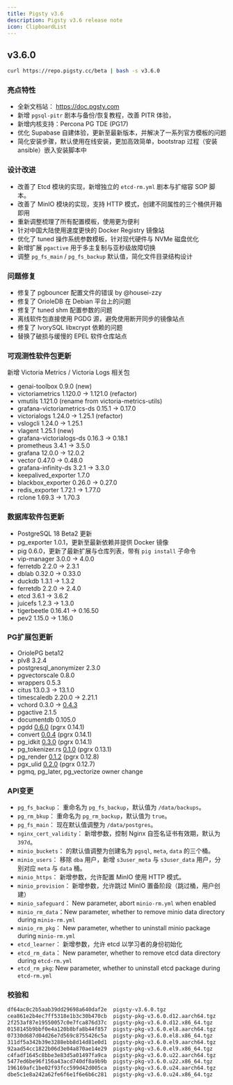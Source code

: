 ```yaml
---
title: Pigsty v3.6
description: Pigsty v3.6 release note
icon: ClipboardList
---
```



## v3.6.0

```bash
curl https://repo.pigsty.cc/beta | bash -s v3.6.0
```

### 亮点特性

- 全新文档站： https://doc.pgsty.com
- 新增 `pgsql-pitr` 剧本与备份/恢复教程，改善 PITR 体验，
- 新增内核支持：Percona PG TDE (PG17)
- 优化 Supabase 自建体验，更新至最新版本，并解决了一系列官方模板的问题
- 简化安装步骤，默认使用在线安装，更加高效简单，bootstrap 过程（安装ansible）嵌入安装脚本中

### 设计改进

- 改善了 Etcd 模块的实现，新增独立的 `etcd-rm.yml` 剧本与扩缩容 SOP 脚本。
- 改善了 MinIO 模块的实现，支持 HTTP 模式，创建不同属性的三个桶供开箱即用
- 重新调整梳理了所有配置模板，使用更为便利
- 针对中国大陆使用速度更快的 Docker Registry 镜像站
- 优化了 tuned 操作系统参数模板，针对现代硬件与 NVMe 磁盘优化
- 新增扩展 `pgactive` 用于多主复制与亚秒级故障切换
- 调整 `pg_fs_main` / `pg_fs_backup` 默认值，简化文件目录结构设计

### 问题修复

- 修复了 pgbouncer 配置文件的错误 by @housei-zzy
- 修复了 OrioleDB 在 Debian 平台上的问题
- 修复了 tuned shm 配置参数的问题
- 离线软件包直接使用 PGDG 源，避免使用断开同步的镜像站点
- 修复了 IvorySQL libxcrypt 依赖的问题
- 替换了破损与缓慢的 EPEL 软件仓库站点

### 可观测性软件包更新

新增 Victoria Metrics / Victoria Logs 相关包

- genai-toolbox 0.9.0 (new)
- victoriametrics 1.120.0 -> 1.121.0 (refactor)
- vmutils 1.121.0 (rename from victoria-metrics-utils)
- grafana-victoriametrics-ds 0.15.1 -> 0.17.0
- victorialogs 1.24.0 -> 1.25.1 (refactor)
- vslogcli 1.24.0 -> 1.25.1
- vlagent 1.25.1 (new)
- grafana-victorialogs-ds 0.16.3 -> 0.18.1
- prometheus 3.4.1 -> 3.5.0
- grafana 12.0.0 -> 12.0.2
- vector 0.47.0 -> 0.48.0
- grafana-infinity-ds 3.2.1 -> 3.3.0
- keepalived_exporter 1.7.0
- blackbox_exporter 0.26.0 -> 0.27.0
- redis_exporter 1.72.1 -> 1.77.0
- rclone 1.69.3 -> 1.70.3

### 数据库软件包更新

- PostgreSQL 18 Beta2 更新
- pg_exporter 1.0.1，更新至最新依赖并提供 Docker 镜像
- pig 0.6.0，更新了最新扩展与仓库列表，带有 `pig install` 子命令
- vip-manager 3.0.0 -> 4.0.0
- ferretdb 2.2.0 -> 2.3.1
- dblab 0.32.0 -> 0.33.0
- duckdb 1.3.1 -> 1.3.2
- ferretdb 2.2.0 -> 2.4.0
- etcd 3.6.1 -> 3.6.2
- juicefs 1.2.3 -> 1.3.0
- tigerbeetle 0.16.41 -> 0.16.50
- pev2 1.15.0 -> 1.16.0

### PG扩展包更新

- OriolePG beta12
- plv8 3.2.4
- postgresql_anonymizer 2.3.0
- pgvectorscale 0.8.0
- wrappers 0.5.3
- citus 13.0.3 -> 13.1.0
- timescaledb 2.20.0 -> 2.21.1
- vchord 0.3.0 -> [0.4.3](https://github.com/tensorchord/VectorChord/releases/tag/0.4.3)
- pgactive 2.1.5
- documentdb 0.105.0
- pgdd [0.6.0](https://github.com/rustprooflabs/pgdd) (pgrx 0.14.1)
- convert [0.0.4](https://github.com/rustprooflabs/convert) (pgrx 0.14.1)
- pg_idkit [0.3.0](https://github.com/VADOSWARE/pg_idkit) (pgrx 0.14.1)
- pg_tokenizer.rs [0.1.0](https://github.com/tensorchord/pg_tokenizer.rs) (pgrx 0.13.1)
- pg_render [0.1.2](https://github.com/mkaski/pg_render) (pgrx 0.12.8)
- pgx_ulid [0.2.0](https://github.com/pksunkara/pgx_ulid) (pgrx 0.12.7)
- pgmq, pg_later, pg_vectorize owner change

### API变更

* `pg_fs_backup`： 重命名为 `pg_fs_backup`，默认值为 `/data/backups`。
* `pg_rm_bkup`： 重命名为 `pg_rm_backup`，默认值为 `true`。
* `pg_fs_main`： 现在默认值调整为 `/data/postgres`。
* `nginx_cert_validity`： 新增参数，控制 Nginx 自签名证书有效期，默认为 `397d`。
* `minio_buckets`： 的默认值调整为创建名为 `pgsql`, `meta`, `data` 的三个桶。
* `minio_users`： 移除 `dba` 用户，新增 `s3user_meta`  与 `s3user_data` 用户，分别对应 `meta` 与 `data` 桶。
* `minio_https`： 新增参数，允许配置 MinIO 使用 HTTP 模式。
* `minio_provision`： 新增参数，允许跳过 MinIO 置备阶段（跳过桶，用户创建）
* `minio_safeguard`： New parameter, abort `minio-rm.yml` when enabled
* `minio_rm_data`：New parameter, whether to remove minio data directory during `minio-rm.yml`
* `minio_rm_pkg`： New parameter, whether to uninstall minio package during `minio-rm.yml`
* `etcd_learner`： 新增参数，允许 etcd 以学习者的身份初始化
* `etcd_rm_data`： New parameter, whether to remove etcd data directory during `etcd-rm.yml`
* `etcd_rm_pkg`: New parameter, whether to uninstall etcd package during `etcd-rm.yml`

### 校验和

```bash
df64ac0c2b5aab39dd29698a640daf2e  pigsty-v3.6.0.tgz
cea861e2b4ec7ff5318e1b3c30b470cb  pigsty-pkg-v3.6.0.d12.aarch64.tgz
2f253af87e19550057c0e7fca876d37c  pigsty-pkg-v3.6.0.d12.x86_64.tgz
0158145b9bbf0e4a120b8bfa8b44f857  pigsty-pkg-v3.6.0.el8.aarch64.tgz
07330d687d04d26e7d569c8755426c5a  pigsty-pkg-v3.6.0.el8.x86_64.tgz
311df5a342b39e3288ebb8d14d81e0d1  pigsty-pkg-v3.6.0.el9.aarch64.tgz
92aad54cc1822b06d3e04a870ae14e29  pigsty-pkg-v3.6.0.el9.x86_64.tgz
c4fadf1645c8bbe3e83d5a01497fa9ca  pigsty-pkg-v3.6.0.u22.aarch64.tgz
5477ed6be96f156a43acd740df8a9b9b  pigsty-pkg-v3.6.0.u22.x86_64.tgz
196169afc1be02f93fcc599d42d005ca  pigsty-pkg-v3.6.0.u24.aarch64.tgz
dbe5c1e8a242a62fe6f6e1f6e6b6c281  pigsty-pkg-v3.6.0.u24.x86_64.tgz
```
